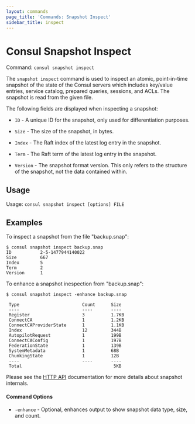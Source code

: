 ```yaml
---
layout: commands
page_title: 'Commands: Snapshot Inspect'
sidebar_title: inspect
---
```


# Consul Snapshot Inspect

Command: `consul snapshot inspect`

The `snapshot inspect` command is used to inspect an atomic, point-in-time
snapshot of the state of the Consul servers which includes key/value entries,
service catalog, prepared queries, sessions, and ACLs. The snapshot is read
from the given file.

The following fields are displayed when inspecting a snapshot:

- `ID` - A unique ID for the snapshot, only used for differentiation purposes.

- `Size` - The size of the snapshot, in bytes.

- `Index` - The Raft index of the latest log entry in the snapshot.

- `Term` - The Raft term of the latest log entry in the snapshot.

- `Version` - The snapshot format version. This only refers to the structure of
  the snapshot, not the data contained within.

## Usage

Usage: `consul snapshot inspect [options] FILE`

## Examples

To inspect a snapshot from the file "backup.snap":

```shell-session
$ consul snapshot inspect backup.snap
ID           2-5-1477944140022
Size         667
Index        5
Term         2
Version      1
```

To enhance a snapshot inespection from "backup.snap":
```shell-session
$ consul snapshot inspect -enhance backup.snap

 Type                        Count      Size
 ----                        ----       ----
 Register                    3          1.7KB
 ConnectCA                   1          1.2KB
 ConnectCAProviderState      1          1.1KB
 Index                       12         344B
 AutopilotRequest            1          199B
 ConnectCAConfig             1          197B
 FederationState             1          139B
 SystemMetadata              1          68B
 ChunkingState               1          12B
 ----                        ----       ----
 Total                                   5KB
```

Please see the [HTTP API](/api/snapshot) documentation for
more details about snapshot internals.

#### Command Options

- `-enhance` - Optional, enhances output to show snapshot data type, size, and count.